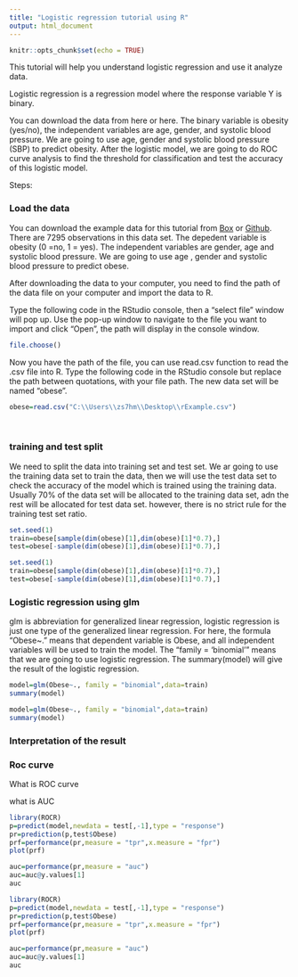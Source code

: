---
title: "Logistic regression tutorial using R"
output: html_document
---

```{r setup, include=FALSE}
knitr::opts_chunk$set(echo = TRUE)
```

This tutorial will help you understand logistic regression and use it analyze data.

Logistic regression is a regression model where the response variable Y is binary. 

You can download the data from here or here. The binary variable is obesity (yes/no), the independent variables are age, gender, and systolic blood pressure. We are going to use age, gender and systolic blood pressure (SBP) to predict obesity. After the logistic model, we are going to do ROC curve analysis to find the threshold for classification and test the accuracy of this logistic model. 

Steps:

###	Load the data

You can download the example data for this tutorial from [Box]() or [Github](). There are 7295 observations in this data set. The depedent variable is obesity (0 =no, 1 = yes). The independent variables are gender, age and systolic blood pressure. We are going to use age , gender and systolic blood pressure to predict obese.

After downloading the data to your computer, you need to find the path of the data file on your computer and import the data to R.

Type the following code in the RStudio console, then a "select file" window will pop up. Use the pop-up window to navigate to the file you want to import and click "Open", the path will display in the console window.

```{r eval=FALSE}
file.choose()
```

Now you have the path of the file, you can use read.csv function to read the .csv file into R. Type the following code in the RStudio console but replace the path between quotations, with your file path. The new data set will be named "obese".
```{r}
obese=read.csv("C:\\Users\\zs7hm\\Desktop\\rExample.csv")
```

<br/>

### training and test split

We need to split the data into training set and test set. We ar going to use the training data set to train the data, then we will use the test data set to check the accuracy of the model which is trained using the training data. Usually 70% of the data set will be allocated to the training data set, adn the rest will be allocated for test data set. however, there is no strict rule for the training test set ratio.

```{r eval=FALSE}
set.seed(1)
train=obese[sample(dim(obese)[1],dim(obese)[1]*0.7),]
test=obese[-sample(dim(obese)[1],dim(obese)[1]*0.7),]
```
```{r echo=FALSE}
set.seed(1)
train=obese[sample(dim(obese)[1],dim(obese)[1]*0.7),]
test=obese[-sample(dim(obese)[1],dim(obese)[1]*0.7),]
```

### Logistic regression using glm

glm is abbreviation for generalized linear regression, logistic regression is just one type of the generalized linear regression. For here, the formula "Obese~." means that dependent variable is Obese, and all independent variables will be used to train the model. The "family = 'binomial'" means that we are going to use logistic regression. The summary(model) will give the result of the logistic regression.

```{r eval=FALSE}
model=glm(Obese~., family = "binomial",data=train)
summary(model)
```
```{r echo=FALSE}
model=glm(Obese~., family = "binomial",data=train)
summary(model)
```

### Interpretation of the result

###	Roc curve

What is ROC curve

what is AUC

```{r eval=FALSE}
library(ROCR)
p=predict(model,newdata = test[,-1],type = "response")
pr=prediction(p,test$Obese)
prf=performance(pr,measure = "tpr",x.measure = "fpr")
plot(prf)

auc=performance(pr,measure = "auc")
auc=auc@y.values[1]
auc
```
```{r echo=FALSE}
library(ROCR)
p=predict(model,newdata = test[,-1],type = "response")
pr=prediction(p,test$Obese)
prf=performance(pr,measure = "tpr",x.measure = "fpr")
plot(prf)

auc=performance(pr,measure = "auc")
auc=auc@y.values[1]
auc
```

